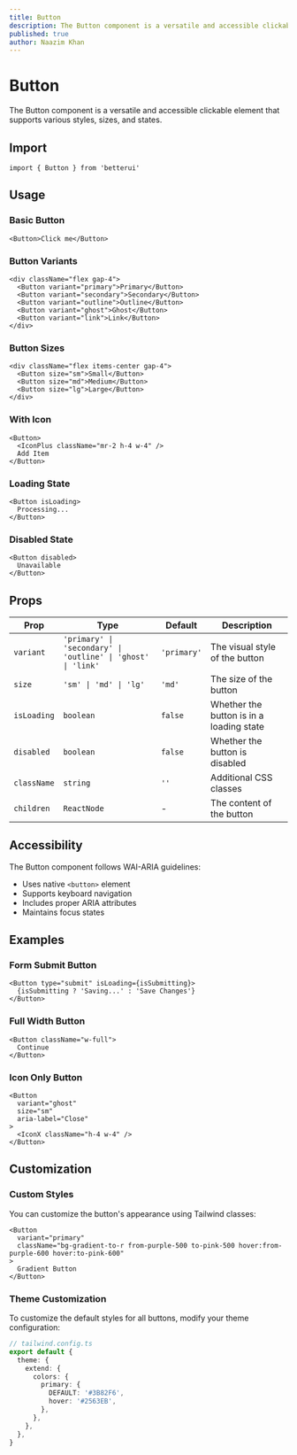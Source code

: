 ```yaml
---
title: Button
description: The Button component is a versatile and accessible clickable element that supports various styles, sizes, and states.
published: true
author: Naazim Khan
---
```


# Button

The Button component is a versatile and accessible clickable element that supports various styles, sizes, and states.

<ComponentPreview name="button" />

## Import

```tsx
import { Button } from 'betterui'
```

## Usage

### Basic Button

```tsx
<Button>Click me</Button>
```

### Button Variants

```tsx
<div className="flex gap-4">
  <Button variant="primary">Primary</Button>
  <Button variant="secondary">Secondary</Button>
  <Button variant="outline">Outline</Button>
  <Button variant="ghost">Ghost</Button>
  <Button variant="link">Link</Button>
</div>
```

### Button Sizes

```tsx
<div className="flex items-center gap-4">
  <Button size="sm">Small</Button>
  <Button size="md">Medium</Button>
  <Button size="lg">Large</Button>
</div>
```

### With Icon

```tsx
<Button>
  <IconPlus className="mr-2 h-4 w-4" />
  Add Item
</Button>
```

### Loading State

```tsx
<Button isLoading>
  Processing...
</Button>
```

### Disabled State

```tsx
<Button disabled>
  Unavailable
</Button>
```

## Props

| Prop | Type | Default | Description |
|------|------|---------|-------------|
| `variant` | `'primary' \| 'secondary' \| 'outline' \| 'ghost' \| 'link'` | `'primary'` | The visual style of the button |
| `size` | `'sm' \| 'md' \| 'lg'` | `'md'` | The size of the button |
| `isLoading` | `boolean` | `false` | Whether the button is in a loading state |
| `disabled` | `boolean` | `false` | Whether the button is disabled |
| `className` | `string` | `''` | Additional CSS classes |
| `children` | `ReactNode` | - | The content of the button |

## Accessibility

The Button component follows WAI-ARIA guidelines:

- Uses native `<button>` element
- Supports keyboard navigation
- Includes proper ARIA attributes
- Maintains focus states

## Examples

### Form Submit Button

```tsx
<Button type="submit" isLoading={isSubmitting}>
  {isSubmitting ? 'Saving...' : 'Save Changes'}
</Button>
```

### Full Width Button

```tsx
<Button className="w-full">
  Continue
</Button>
```

### Icon Only Button

```tsx
<Button
  variant="ghost"
  size="sm"
  aria-label="Close"
>
  <IconX className="h-4 w-4" />
</Button>
```

## Customization

### Custom Styles

You can customize the button's appearance using Tailwind classes:

```tsx
<Button
  variant="primary"
  className="bg-gradient-to-r from-purple-500 to-pink-500 hover:from-purple-600 hover:to-pink-600"
>
  Gradient Button
</Button>
```

### Theme Customization

To customize the default styles for all buttons, modify your theme configuration:

```typescript
// tailwind.config.ts
export default {
  theme: {
    extend: {
      colors: {
        primary: {
          DEFAULT: '#3B82F6',
          hover: '#2563EB',
        },
      },
    },
  },
}
```